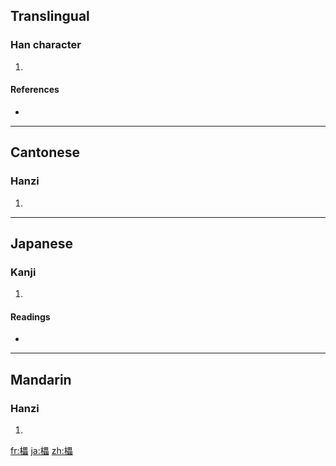 ==Translingual==

===Han character===
{{Han char|rn=75|rad=木|as=15|sn=19|four=4696<sub>0</sub>|canj=木田田田 (DWWW)}}

# {{defn|Han|sort=木15}}

====References====
* {{Han ref|kx=0560.030|dkj=15796|dj=0949.110|hdz=21313.130|uh=6AD1|ud=27345|bh=F24F|bd=62031}}

----

==Cantonese==

===Hanzi===
{{yue-hanzi|jyut=|y=leui5}}

# {{defn|Cantonese}}

----

==Japanese==

===Kanji===
{{ja-kanji|grade=|rs=木15}}

# {{defn|Japanese}}

====Readings====
* {{ja-readings|on=[[らい]] (rai)|kun=[[さかだる]] (sakadaru)}}

----

==Mandarin==

===Hanzi===
{{cmn-hanzi|pin=[[lěi]] ([[lei3]])|wg=lei<sup>3</sup>}}

# {{defn|Mandarin}}

[[fr:櫑]]
[[ja:櫑]]
[[zh:櫑]]